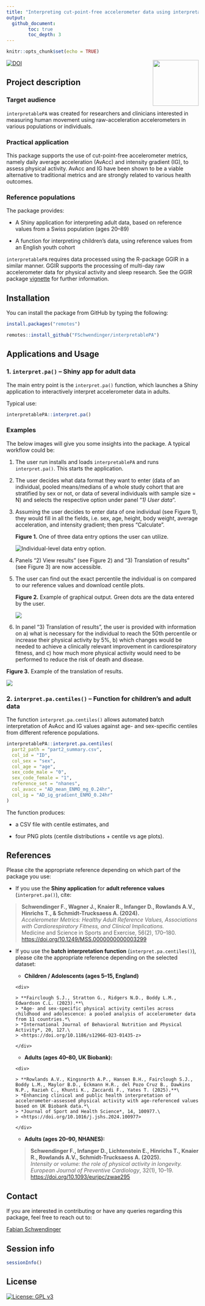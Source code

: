 ```yaml
---
title: "Interpreting cut-point-free accelerometer data using interpretablePA"
output: 
  github_document:
        toc: true
        toc_depth: 3
---
```


```r
knitr::opts_chunk$set(echo = TRUE)
```

<p align="right">

<img src="inst/img/app_logo.png" align="right" width="120"/>

</p>

[![DOI](https://img.shields.io/badge/DOI-10.1101%2023.04.19.23288786-orange)](https://doi.org/10.1101/2023.04.19.23288786)

## Project description

### Target audience

`interpretablePA` was created for researchers and clinicians interested in measuring human movement using raw-acceleration accelerometers in various populations or individuals.

### Practical application

This package supports the use of cut-point-free accelerometer metrics, namely daily average acceleration (AvAcc) and intensity gradient (IG), to assess physical activity. AvAcc and IG have been shown to be a viable alternative to traditional metrics and are strongly related to various health outcomes.

### Reference populations

The package provides:

-   A Shiny application for interpreting adult data, based on reference values from a Swiss population (ages 20–89)

-   A function for interpreting children’s data, using reference values from an English youth cohort

`interpretablePA` requires data processed using the R-package GGIR in a similar manner. GGIR supports the processing of multi-day raw accelerometer data for physical activity and sleep research. See the GGIR package [vignette](https://cran.r-project.org/web/packages/GGIR/vignettes/GGIR.html) for further information.

## Installation

You can install the package from GitHub by typing the following:

```r
install.packages("remotes")

remotes::install_github("FSchwendinger/interpretablePA")

```

## Applications and Usage

### 1. `interpret.pa()` – Shiny app for adult data

The main entry point is the `interpret.pa()` function, which launches a Shiny application to interactively interpret accelerometer data in adults.

Typical use:

```r
interpretablePA::interpret.pa()
```

### Examples

The below images will give you some insights into the package. A typical workflow could be:

1.  The user run installs and loads `interpretablePA` and runs `interpret.pa()`. This starts the application.

2.  The user decides what data format they want to enter (data of an individual, pooled means/medians of a whole study cohort that are stratified by sex or not, or data of several individuals with sample size = N) and selects the respective option under panel "*1) User data*".

3.  Assuming the user decides to enter data of one individual (see Figure 1), they would fill in all the fields, i.e. sex, age, height, body weight, average acceleration, and intensity gradient; then press "Calculate".

    **Figure 1.** One of three data entry options the user can utilize.

    ![](images/interpretablePA_1.png "Individual-level data entry option.")

4.  Panels "2) View results" (see Figure 2) and "3) Translation of results" (see Figure 3) are now accessible.

5.  The user can find out the exact percentile the individual is on compared to our reference values and download centile plots.

    **Figure 2.** Example of graphical output. Green dots are the data entered by the user.

    ![](images/interpretablePA_2.png)

6.  In panel "3) Translation of results", the user is provided with information on a) what is necessary for the individual to reach the 50th percentile or increase their physical activity by 5%, b) which changes would be needed to achieve a clinically relevant improvement in cardiorespiratory fitness, and c) how much more physical activity would need to be performed to reduce the risk of death and disease.

**Figure 3.** Example of the translation of results.

![](images/interpretablePA_3.png)

### 2. `interpret.pa.centiles()` – Function for children’s and adult data

The function `interpret.pa.centiles()` allows automated batch interpretation of AvAcc and IG values against age- and sex-specific centiles from different reference populations.

```r
interpretablePA::interpret.pa.centiles(
  part2_path = "part2_summary.csv",
  col_id = "ID",
  col_sex = "sex",
  col_age = "age",
  sex_code_male = "0",
  sex_code_female = "1",
  reference_set = "nhanes",
  col_avacc = "AD_mean_ENMO_mg_0.24hr",
  col_ig = "AD_ig_gradient_ENMO_0.24hr"
)

```

The function produces:

-   a CSV file with centile estimates, and

-   four PNG plots (centile distributions + centile vs age plots).

## References

Please cite the appropriate reference depending on which part of the package you use:

-   If you use the **Shiny application** for **adult reference values** (`interpret.pa()`), cite:

> **Schwendinger F., Wagner J., Knaier R., Infanger D., Rowlands A.V., Hinrichs T., & Schmidt-Trucksaess A. (2024).**\
> *Accelerometer Metrics: Healthy Adult Reference Values, Associations with Cardiorespiratory Fitness, and Clinical Implications.*\
> Medicine and Science in Sports and Exercise, 56(2), 170–180.\
> <https://doi.org/10.1249/MSS.0000000000003299>

-   If you use the **batch interpretation function** (`interpret.pa.centiles()`), please cite the appropriate reference depending on the selected dataset:

    -    **Children / Adolescents (ages 5–15, England)**

        <div>

        > **Fairclough S.J., Stratton G., Ridgers N.D., Boddy L.M., Edwardson C.L. (2023).**\
        > *Age- and sex-specific physical activity centiles across childhood and adolescence: a pooled analysis of accelerometer data from 11 countries.*\
        > *International Journal of Behavioral Nutrition and Physical Activity*, 20, 127.\
        > <https://doi.org/10.1186/s12966-023-01435-z>

        </div>

    -    **Adults (ages 40–80, UK Biobank):**

        <div>

        > **Rowlands A.V., Kingsnorth A.P., Hansen B.H., Fairclough S.J., Boddy L.M., Maylor B.D., Eckmann H.R., del Pozo Cruz B., Dawkins N.P., Razieh C., Khunti K., Zaccardi F., Yates T. (2025).**\
        > *Enhancing clinical and public health interpretation of accelerometer-assessed physical activity with age-referenced values based on UK Biobank data.*\
        > *Journal of Sport and Health Science*, 14, 100977.\
        > <https://doi.org/10.1016/j.jshs.2024.100977>

        </div>

    -    **Adults (ages 20–90, NHANES):**

    <div>

    > **Schwendinger F., Infanger D., Lichtenstein E., Hinrichs T., Knaier R., Rowlands A.V., Schmidt-Trucksaess A. (2025).**\
    > *Intensity or volume: the role of physical activity in longevity.*\
    > *European Journal of Preventive Cardiology*, 32(1), 10–19.\
    > <https://doi.org/10.1093/eurjpc/zwae295>

    </div>

## Contact

If you are interested in contributing or have any queries regarding this package, feel free to reach out to:

[Fabian Schwendinger](https://dsbg.unibas.ch/de/personen/fabian-schwendinger/)

## Session info

```r
sessionInfo()
```

## License

[![License: GPL v3](https://img.shields.io/badge/License-GPL%20v3-orange.svg)](https://www.gnu.org/licenses/gpl-3.0)

